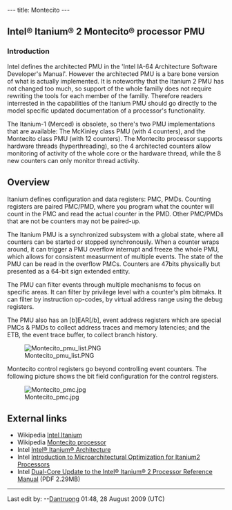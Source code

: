 ---
title: Montecito
---

== Intel® Itanium® 2 Montecito® processor PMU ==


=== Introduction ===

Intel defines the architected PMU in the 'Intel IA-64 Architecture Software Developer's Manual'. However the architected PMU is a bare bone version of what is actually implemented. It is noteworthy that the Itanium 2
PMU has not changed too much, so support of the whole familly does not require rewriting the tools for each member
of the familly. Therefore readers interrested in the capabilities of the Itanium PMU should go directly to the model specific updated documentation of a processor's functionality.

The Itanium-1 (Merced) is obsolete, so there's two PMU implementations that are available: The McKinley class PMU (with 4 counters), and the Montecito class PMU (with 12 counters). The Montecito processor supports hardware threads
(hyperthreading), so the 4 architected counters allow monitoring of activity of the whole core or the hardware thread,
while the 8 new counters can only monitor thread activity.

== Overview ==

Itanium defines configuration and data registers: PMC, PMDs. Counting registers are paired PMC/PMD, where you program what the counter will count in the PMC and read the actual counter in the PMD. Other PMC/PMDs that are not be counters may not be paired-up.

The Itanium PMU is a synchronized subsystem with a global state, where all counters can be started or stopped synchronously. When a counter wraps around, it can trigger a PMU overflow interrupt and freeze the whole PMU, which allows for consistent measurment of multiple events. The state of the PMU can be read in the overflow PMCs. Counters are 47bits physically but presented as a 64-bit sign extended entity.

The PMU can filter events through multiple mechanisms to focus on specific areas. It can filter by privilege level with a counter's plm bitmaks. It can filter by instruction op-codes, by virtual address range using the debug registers.

The PMU also has an [b]EAR[/b], event address registers which are special PMCs & PMDs to collect address traces and memory latencies; and the ETB, the event trace buffer, to collect branch history.

[[File:Montecito pmu list.PNG]]

Montecito control registers go beyond controlling event counters. The following picture shows the bit field configuration for the control registers.

[[File:Montecito_pmc.jpg]]

== External links ==
* Wikipedia [[ http://en.wikipedia.org/wiki/Itanium | Intel Itanium ]]
* Wikipedia [[ http://en.wikipedia.org/wiki/Montecito_(processor) | Montecito processor ]]
* Intel [[ http://www.intel.com/design/itanium/manuals/iiasdmanual.htm | Intel® Itanium® Architecture ]]
* Intel [[ http://cache-www.intel.com/cd/00/00/21/93/219348_software_optimization.pdf | Introduction to Microarchitectural Optimization for Itanium2 Processors  ]]
* Intel [[ http://download.intel.com/design/Itanium2/manuals/30806501.pdf | Dual-Core Update to the Intel® Itanium® 2 Processor Reference Manual]] (PDF 2.29MB)

----
Last edit by: --[[User:Dantruong|Dantruong]] 01:48, 28 August 2009 (UTC)